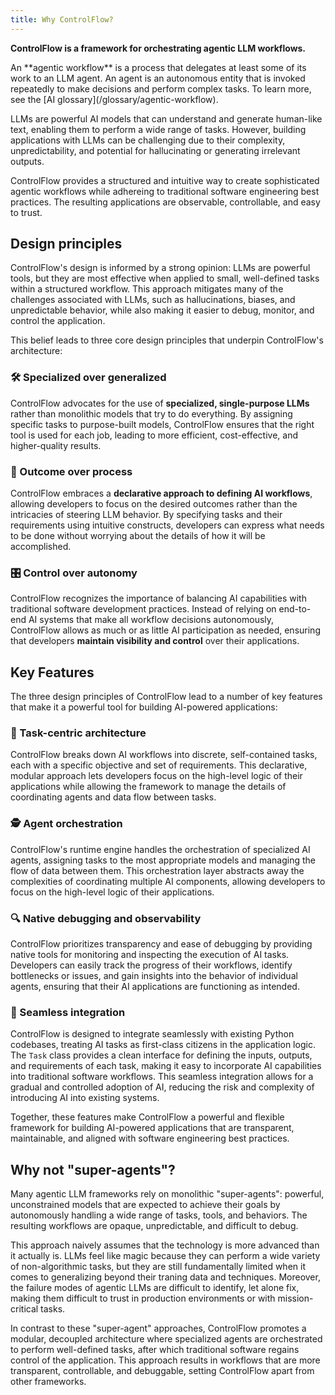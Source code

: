 ```yaml
---
title: Why ControlFlow?
---
```


**ControlFlow is a framework for orchestrating agentic LLM workflows.**

<Note>
An **agentic workflow** is a process that delegates at least some of its work to an LLM agent. An agent is an autonomous entity that is invoked repeatedly to make decisions and perform complex tasks. To learn more, see the [AI glossary](/glossary/agentic-workflow).
</Note>

LLMs are powerful AI models that can understand and generate human-like text, enabling them to perform a wide range of tasks. However, building applications with LLMs can be challenging due to their complexity, unpredictability, and potential for hallucinating or generating irrelevant outputs.

ControlFlow provides a structured and intuitive way to create sophisticated agentic workflows while adhereing to traditional software engineering best practices. The resulting applications are observable, controllable, and easy to trust.

## Design principles

ControlFlow's design is informed by a strong opinion: LLMs are powerful tools, but they are most effective when applied to small, well-defined tasks within a structured workflow. This approach mitigates many of the challenges associated with LLMs, such as hallucinations, biases, and unpredictable behavior, while also making it easier to debug, monitor, and control the application.

This belief leads to three core design principles that underpin ControlFlow's architecture:

### 🛠️ Specialized over generalized

ControlFlow advocates for the use of **specialized, single-purpose LLMs** rather than monolithic models that try to do everything. By assigning specific tasks to purpose-built models, ControlFlow ensures that the right tool is used for each job, leading to more efficient, cost-effective, and higher-quality results.

### 🎯 Outcome over process

ControlFlow embraces a **declarative approach to defining AI workflows**, allowing developers to focus on the desired outcomes rather than the intricacies of steering LLM behavior. By specifying tasks and their requirements using intuitive constructs, developers can express what needs to be done without worrying about the details of how it will be accomplished.

### 🎛️ Control over autonomy

ControlFlow recognizes the importance of balancing AI capabilities with traditional software development practices. Instead of relying on end-to-end AI systems that make all workflow decisions autonomously, ControlFlow allows as much or as little AI participation as needed, ensuring that developers **maintain visibility and control** over their applications.

## Key Features

The three design principles of ControlFlow lead to a number of key features that make it a powerful tool for building AI-powered applications:

### 🧩 Task-centric architecture

ControlFlow breaks down AI workflows into discrete, self-contained tasks, each with a specific objective and set of requirements. This declarative, modular approach lets developers focus on the high-level logic of their applications while allowing the framework to manage the details of coordinating agents and data flow between tasks.

### 🕵️ Agent orchestration

ControlFlow's runtime engine handles the orchestration of specialized AI agents, assigning tasks to the most appropriate models and managing the flow of data between them. This orchestration layer abstracts away the complexities of coordinating multiple AI components, allowing developers to focus on the high-level logic of their applications.

### 🔍 Native debugging and observability

ControlFlow prioritizes transparency and ease of debugging by providing native tools for monitoring and inspecting the execution of AI tasks. Developers can easily track the progress of their workflows, identify bottlenecks or issues, and gain insights into the behavior of individual agents, ensuring that their AI applications are functioning as intended.

### 🤝 Seamless integration

ControlFlow is designed to integrate seamlessly with existing Python codebases, treating AI tasks as first-class citizens in the application logic. The `Task` class provides a clean interface for defining the inputs, outputs, and requirements of each task, making it easy to incorporate AI capabilities into traditional software workflows. This seamless integration allows for a gradual and controlled adoption of AI, reducing the risk and complexity of introducing AI into existing systems.

Together, these features make ControlFlow a powerful and flexible framework for building AI-powered applications that are transparent, maintainable, and aligned with software engineering best practices.

## Why not "super-agents"?

Many agentic LLM frameworks rely on monolithic "super-agents": powerful, unconstrained models that are expected to achieve their goals by autonomously handling a wide range of tasks, tools, and behaviors. The resulting workflows are opaque, unpredictable, and difficult to debug.

This approach naively assumes that the technology is more advanced than it actually is. LLMs feel like magic because they can perform a wide variety of non-algorithmic tasks, but they are still fundamentally limited when it comes to generalizing beyond their traning data and techniques. Moreover, the failure modes of agentic LLMs are difficult to identify, let alone fix, making them difficult to trust in production environments or with mission-critical tasks.

In contrast to these "super-agent" approaches, ControlFlow promotes a modular, decoupled architecture where specialized agents are orchestrated to perform well-defined tasks, after which traditional software regains control of the application. This approach results in workflows that are more transparent, controllable, and debuggable, setting ControlFlow apart from other frameworks.
